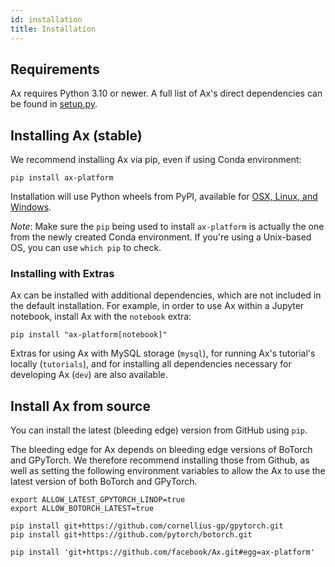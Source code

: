 ```yaml
---
id: installation
title: Installation
---
```


## Requirements

Ax requires Python 3.10 or newer. A full list of Ax's direct dependencies can be
found in [setup.py](https://github.com/facebook/Ax/blob/main/setup.py).

## Installing Ax (stable)

We recommend installing Ax via pip, even if using Conda environment:

```shell
pip install ax-platform
```

Installation will use Python wheels from PyPI, available for
[OSX, Linux, and Windows](https://pypi.org/project/ax-platform/#files).

_Note_: Make sure the `pip` being used to install `ax-platform` is actually the
one from the newly created Conda environment. If you're using a Unix-based OS,
you can use `which pip` to check.

### Installing with Extras

Ax can be installed with additional dependencies, which are not included in the
default installation. For example, in order to use Ax within a Jupyter notebook,
install Ax with the `notebook` extra:

```shell
pip install "ax-platform[notebook]"
```

Extras for using Ax with MySQL storage (`mysql`), for running Ax's tutorial's
locally (`tutorials`), and for installing all dependencies necessary for
developing Ax (`dev`) are also available.

## Install Ax from source

You can install the latest (bleeding edge) version from GitHub using `pip`.

The bleeding edge for Ax depends on bleeding edge versions of BoTorch and
GPyTorch. We therefore recommend installing those from Github, as well as
setting the following environment variables to allow the Ax to use the latest
version of both BoTorch and GPyTorch.

```shell
export ALLOW_LATEST_GPYTORCH_LINOP=true
export ALLOW_BOTORCH_LATEST=true

pip install git+https://github.com/cornellius-gp/gpytorch.git
pip install git+https://github.com/pytorch/botorch.git

pip install 'git+https://github.com/facebook/Ax.git#egg=ax-platform'
```
